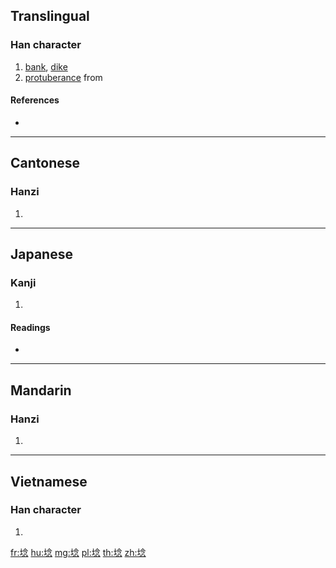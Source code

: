 ==Translingual==

===Han character===
{{Han char|rn=32|rad=土|as=08|sn=11|four=|canj=GOIP|ids=⿰土念}}

# [[bank]], [[dike]]
# [[protuberance]] from

====References====
* {{Han ref|kx=0230.150|dkj=05156|dj=0466.250|hdz=10455.070|uh=57DD|ud=22493}}

----

==Cantonese==

===Hanzi===
{{yue-hanzi|jyut=[[nap1]]|y=nap1}}

# {{defn|lang=yue|sort=土08}}

----

==Japanese==

===Kanji===
{{ja-kanji|grade=|rs=土08}}

# {{defn|lang=ja|sort=土08}}

====Readings====
* {{ja-readings|on=[[てん]] (ten), [[でう]] (deu), [[ねう]] (neu), [[ねん]] (nen)|kun=[[した]] (shita), [[ます]] (masu), [[おち]] (ochi)}}

----

==Mandarin==

===Hanzi===
{{cmn-hanzi|pin=[[niàn]] ([[nian4]])|wg=nien<sup>4</sup>}}

# {{defn|lang=cmn|sort=土08}}

----

==Vietnamese==

===Han character===
{{vi-hantu|[[nấm]]|rs=土08}}

# {{defn|lang=vi|sort=土08}}

[[fr:埝]]
[[hu:埝]]
[[mg:埝]]
[[pl:埝]]
[[th:埝]]
[[zh:埝]]